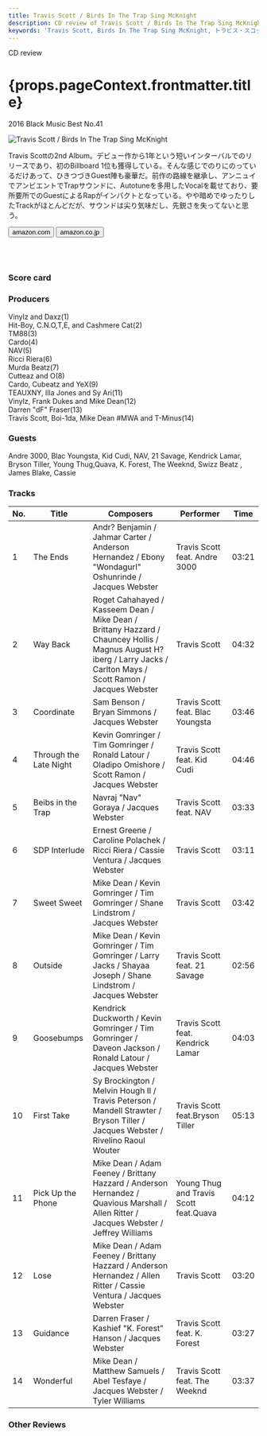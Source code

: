 ```yaml
---
title: Travis Scott / Birds In The Trap Sing McKnight
description: CD review of Travis Scott / Birds In The Trap Sing McKnight
keywords: 'Travis Scott, Birds In The Trap Sing McKnight, トラビス・スコット, バーズ・イン・ザ・トラップ・シング・マクナイト'
---
```





<p className="largeP">CD review</p>
<h1 className="h1--no--margin">{props.pageContext.frontmatter.title}</h1>
<p className="largeP"><Link to="/best50/2016/">2016 Black Music Best No.41</Link></p>

<Row  className="image-card-group">
	<Column colMd={"3"} colLg={"4"} noGutterMdLeft="">
       <ImageCard>

![Travis Scott / Birds In The Trap Sing McKnight](../../images/cd/travisscott2L.jpg)

</ImageCard>
	</Column>
	<Column colMd={"4"} colLg={"8"} noGutterMdLeft="">
	<p>
	Travis Scottの2nd Album。デビュー作から1年という短いインターバルでのリリースであり、初のBillboard 1位も獲得している。そんな感じでのりにのっているだけあって、ひきつづきGuest陣も豪華だ。前作の路線を継承し、アンニュイでアンビエントでTrapサウンドに、Autotuneを多用したVocalを載せており、要所要所でのGuestによるRapがインパクトとなっている。やや暗めでゆったりしたTrackがほとんどだが、サウンドは尖り気味だし、先鋭さを失ってないと思う。
	</p>
	<div>
	  <Button className="button-right-mergin"  href="https://amzn.to/3hdL4KU" kind="primary" size="small" renderIcon={ArrowUpRight24}>
      amazon.com
    </Button>
    <Button className="button-right-mergin"  href="https://amzn.to/34hG1G3" kind="secondary" size="small" renderIcon={ArrowUpRight24}>
      amazon.co.jp
    </Button>
	</div>
	<a href="https://geo.music.apple.com/jp/album/birds-in-the-trap-sing-mcknight/1150135681?mt=1&app=music&ls=1&at=11lcug" style="display:inline-block;overflow:hidden;background:url(https://linkmaker.itunes.apple.com/ja-jp/lockup.svg?releaseDate=2016-09-02&kind=album&bubble=apple_music&style=mono-black) no-repeat;width:180px;height:45px;"></a>
	<a href="https://geo.music.apple.com/jp/album/birds-in-the-trap-sing-mcknight/1150135681?app=itunes&at=11lcug" style="display:inline-block;overflow:hidden;background:url(https://linkmaker.itunes.apple.com/ja-jp/badge-lrg.svg?releaseDate=2016-09-02T00:00:00Z&kind=album&bubble=itunes_music) no-repeat;width:140px;height:45px;"></a>
	</Column>
</Row>
<Row >
	<Column colMd={"4"} colLg={"4"} noGutterMdLeft="">
<div>
    <h3>Score card</h3>
		<SliderJS1 value="4" />
    <SliderJS2 value="1" />
		<SliderJS3 value="2" />
    <SliderJS4 value="9" />
</div>
</Column>
<Column colMd={"8"} colLg={"8"} noGutterMdLeft="">
<div>
<h3>Producers</h3>
<p>
Vinylz and Daxz(1)
<br/>Hit-Boy, C.N.O,T,E, and Cashmere Cat(2)
<br/>TM88(3)
<br/>Cardo(4)
<br/>NAV(5)
<br/>Ricci Riera(6)
<br/>Murda Beatz(7)
<br/>Cutteaz and O(8)
<br/>Cardo, Cubeatz and YeX(9)
<br/>TEAUXNY, Illa Jones and Sy Ari(11)
<br/>Vinylz, Frank Dukes and Mike Dean(12)
<br/>Darren "dF" Fraser(13)
<br/>Travis Scott, Boi-1da, Mike Dean #MWA and T-Minus(14)
</p>
<h3>Guests</h3>
<p>
	Andre 3000, Blac Youngsta, Kid Cudi, NAV, 21 Savage, Kendrick Lamar, Bryson Tiller, Young Thug,Quava, K. Forest, The Weeknd, Swizz Beatz , James Blake, Cassie
</p>
</div>
</Column>
</Row>

<h3>Tracks</h3>

| No. |	 Title                 |	 Composers                                                                                                                                                          |	 Performer                             | Time	 |
| --- |	---------------------- | -------------------------------------------------------------------------------------------------------------------------------------------------------------------- | -------------------------------------- | ----- |
|	1	  |	The Ends               | Andr? Benjamin / Jahmar Carter / Anderson Hernandez / Ebony "Wondagurl" Oshunrinde / Jacques Webster                                                                	|	Travis Scott feat. Andre 3000          | 03:21 |
|	2	  |	Way Back               | Roget Cahahayed / Kasseem Dean / Mike Dean / Brittany Hazzard / Chauncey Hollis / Magnus August H?iberg / Larry Jacks / Carlton Mays / Scott Ramon / Jacques Webster	|	Travis Scott                           | 04:32 |
|	3	  |	Coordinate             | Sam Benson / Bryan Simmons / Jacques Webster                                                                                                                        	|	Travis Scott feat. Blac Youngsta       | 03:46 |
|	4	  |	Through the Late Night | Kevin Gomringer / Tim Gomringer / Ronald Latour / Oladipo Omishore / Scott Ramon / Jacques Webster                                                                  	|	Travis Scott feat. Kid Cudi            | 04:46 |
|	5	  |	Beibs in the Trap      | Navraj "Nav" Goraya / Jacques Webster                                                                                                                               	|	Travis Scott feat. NAV                 | 03:33 |
|	6	  |	SDP Interlude          | Ernest Greene / Caroline Polachek / Ricci Riera / Cassie Ventura / Jacques Webster                                                                                  	|	Travis Scott                           | 03:11 |
|	7	  |	Sweet Sweet            | Mike Dean / Kevin Gomringer / Tim Gomringer / Shane Lindstrom / Jacques Webster                                                                                     	|	Travis Scott                           | 03:42 |
|	8	  |	Outside                | Mike Dean / Kevin Gomringer / Tim Gomringer / Larry Jacks / Shayaa Joseph / Shane Lindstrom / Jacques Webster                                                       	|	Travis Scott feat. 21 Savage           | 02:56 |
|	9	  |	Goosebumps             | Kendrick Duckworth / Kevin Gomringer / Tim Gomringer / Daveon Jackson / Ronald Latour / Jacques Webster                                                             	|	Travis Scott feat. Kendrick Lamar      | 04:03 |
|	10	|	First Take             | Sy Brockington / Melvin Hough II / Travis Peterson / Mandell Strawter / Bryson Tiller / Jacques Webster / Rivelino Raoul Wouter                                     	|	Travis Scott feat.Bryson Tiller        | 05:13 |
|	11	|	Pick Up the Phone      | Mike Dean / Adam Feeney / Brittany Hazzard / Anderson Hernandez / Quavious Marshall / Allen Ritter / Jacques Webster / Jeffrey Williams                             	|	Young Thug and Travis Scott feat.Quava | 04:12 |
|	12	|	Lose                   | Mike Dean / Adam Feeney / Brittany Hazzard / Anderson Hernandez / Allen Ritter / Cassie Ventura / Jacques Webster                                                   	|	Travis Scott                           | 03:20 |
|	13	|	Guidance               | Darren Fraser / Kashief "K. Forest" Hanson / Jacques Webster                                                                                                        	|	Travis Scott feat. K. Forest           | 03:27 |
|	14	|	Wonderful              | Mike Dean / Matthew Samuels / Abel Tesfaye / Jacques Webster / Tyler Williams                                                                                       	|	Travis Scott feat. The Weeknd          | 03:37 |

<h3>Other Reviews</h3>

<Row>
<Column colMd={3} colLg={3} noGutterMdLeft>
<Review1 />
</Column>
</Row>